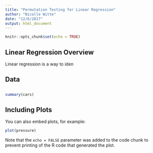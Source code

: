 ```yaml
---
title: "Permutation Testing for Linear Regression"
author: "Nicolle Witte"
date: "12/6/2017"
output: html_document
---
```


```r
knitr::opts_chunk$set(echo = TRUE)
```

## Linear Regression Overview

Linear regression is a way to iden

## Data

## 



```r
summary(cars)
```

## Including Plots

You can also embed plots, for example:

```r
plot(pressure)
```

Note that the `echo = FALSE` parameter was added to the code chunk to prevent printing of the R code that generated the plot.
